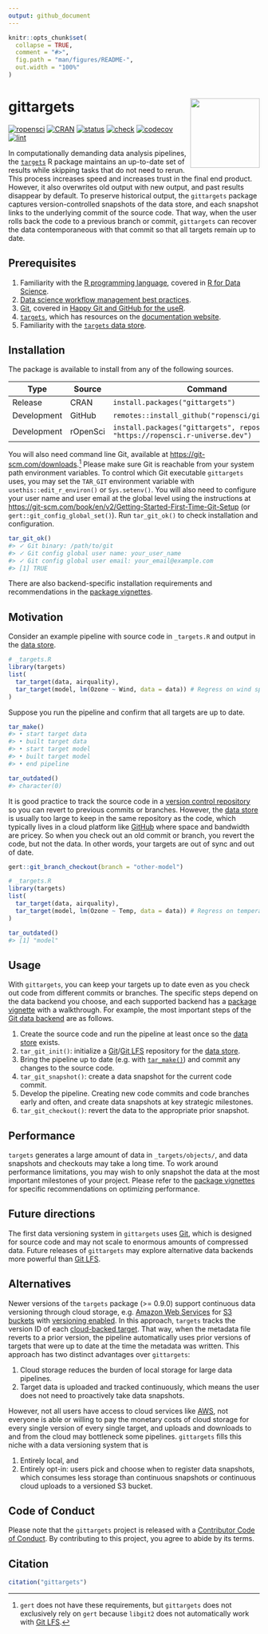 ```yaml
---
output: github_document
---
```


```r
knitr::opts_chunk$set(
  collapse = TRUE,
  comment = "#>",
  fig.path = "man/figures/README-",
  out.width = "100%"
)
```

# gittargets <img src='man/figures/logo-readme.png' align="right" height="139"/>

[![ropensci](https://badges.ropensci.org/486_status.svg)](https://github.com/ropensci/software-review/issues/486)
[![CRAN](https://www.r-pkg.org/badges/version/gittargets)](https://CRAN.R-project.org/package=gittargets)
[![status](https://www.repostatus.org/badges/latest/active.svg)](https://www.repostatus.org/#active)
[![check](https://github.com/ropensci/gittargets/workflows/check/badge.svg)](https://github.com/ropensci/gittargets/actions?query=workflow%3Acheck)
[![codecov](https://codecov.io/gh/ropensci/gittargets/branch/main/graph/badge.svg?token=3T5DlLwUVl)](https://app.codecov.io/gh/ropensci/gittargets)
[![lint](https://github.com/ropensci/gittargets/workflows/lint/badge.svg)](https://github.com/ropensci/gittargets/actions?query=workflow%3Alint)

In computationally demanding data analysis pipelines, the [`targets`](https://docs.ropensci.org/targets/) R package maintains an up-to-date set of results while skipping tasks that do not need to rerun. This process increases speed and increases trust in the final end product. However, it also overwrites old output with new output, and past results disappear by default. To preserve historical output, the `gittargets` package captures version-controlled snapshots of the data store, and each snapshot links to the underlying commit of the source code. That way, when the user rolls back the code to a previous branch or commit, `gittargets` can recover the data contemporaneous with that commit so that all targets remain up to date.

## Prerequisites

1. Familiarity with the [R programming language](https://www.r-project.org/), covered in [R for Data Science](https://r4ds.had.co.nz/).
1. [Data science workflow management best practices](https://rstats.wtf/index.html).
1. [Git](https://git-scm.com), covered in [Happy Git and GitHub for the useR](https://happygitwithr.com).
1. [`targets`](https://docs.ropensci.org/targets/), which has resources on the [documentation website](https://docs.ropensci.org/targets/#how-to-get-started).
1. Familiarity with the [`targets` data store](https://books.ropensci.org/targets/data.html).

## Installation

The package is available to install from any of the following sources.

Type | Source | Command
---|---|---
Release | CRAN | `install.packages("gittargets")`
Development | GitHub | `remotes::install_github("ropensci/gittargets")`
Development | rOpenSci | `install.packages("gittargets", repos = "https://ropensci.r-universe.dev")`

You will also need command line Git, available at <https://git-scm.com/downloads>.^[`gert` does not have these requirements, but `gittargets` does not exclusively rely on `gert` because `libgit2` does not automatically work with [Git LFS](https://git-lfs.github.com).] Please make sure Git is reachable from your system path environment variables. To control which Git executable `gittargets` uses, you may set the `TAR_GIT` environment variable with `usethis::edit_r_environ()` or `Sys.setenv()`. You will also need to configure your user name and user email at the global level using the instructions at <https://git-scm.com/book/en/v2/Getting-Started-First-Time-Git-Setup> (or `gert::git_config_global_set()`). Run `tar_git_ok()` to check installation and configuration.

```r
tar_git_ok()
#> ✓ Git binary: /path/to/git
#> ✓ Git config global user name: your_user_name
#> ✓ Git config global user email: your_email@example.com
#> [1] TRUE
```

There are also backend-specific installation requirements and recommendations in the [package vignettes](https://docs.ropensci.org/gittargets/articles/index.html).

## Motivation

Consider an example pipeline with source code in `_targets.R` and output in the [data store](https://books.ropensci.org/targets/data.html). 

```r
# _targets.R
library(targets)
list(
  tar_target(data, airquality),
  tar_target(model, lm(Ozone ~ Wind, data = data)) # Regress on wind speed.
)
```

Suppose you run the pipeline and confirm that all targets are up to date.

```r
tar_make()
#> • start target data
#> • built target data
#> • start target model
#> • built target model
#> • end pipeline
```

```r
tar_outdated()
#> character(0)
```

It is good practice to track the source code in a [version control repository](https://git-scm.com) so you can revert to previous commits or branches. However, the [data store](https://books.ropensci.org/targets/data.html) is usually too large to keep in the same repository as the code, which typically lives in a cloud platform like [GitHub](https://github.com) where space and bandwidth are pricey. So when you check out an old commit or branch, you revert the code, but not the data. In other words, your targets are out of sync and out of date.

```r
gert::git_branch_checkout(branch = "other-model")
```

```r
# _targets.R
library(targets)
list(
  tar_target(data, airquality),
  tar_target(model, lm(Ozone ~ Temp, data = data)) # Regress on temperature.
)
```

```r
tar_outdated()
#> [1] "model"
```

## Usage

With `gittargets`, you can keep your targets up to date even as you check out code from different commits or branches. The specific steps depend on the data backend you choose, and each supported backend has a [package vignette](https://docs.ropensci.org/gittargets/articles/index.html) with a walkthrough. For example, the most important steps of the [Git data backend](https://docs.ropensci.org/gittargets/articles/git.html) are as follows.

1. Create the source code and run the pipeline at least once so the [data store](https://books.ropensci.org/targets/data.html) exists.
1. `tar_git_init()`: initialize a [Git](https://git-scm.com)/[Git LFS](https://git-lfs.github.com) repository for the [data store](https://books.ropensci.org/targets/data.html).
1. Bring the pipeline up to date (e.g. with [`tar_make()`](https://docs.ropensci.org/targets/reference/tar_make.html)) and commit any changes to the source code.
1. `tar_git_snapshot()`: create a data snapshot for the current code commit.
1. Develop the pipeline. Creating new code commits and code branches early and often, and create data snapshots at key strategic milestones.
1. `tar_git_checkout()`: revert the data to the appropriate prior snapshot.

## Performance

`targets` generates a large amount of data in `_targets/objects/`, and data snapshots and checkouts may take a long time. To work around performance limitations, you may wish to only snapshot the data at the most important milestones of your project. Please refer to the [package vignettes](https://docs.ropensci.org/gittargets/articles/index.html) for specific recommendations on optimizing performance. 

## Future directions

The first data versioning system in `gittargets` uses [Git](https://git-scm.com), which is designed for source code and may not scale to enormous amounts of compressed data. Future releases of `gittargets` may explore alternative data backends more powerful than [Git LFS](https://git-lfs.github.com).

## Alternatives

Newer versions of the `targets` package (>= 0.9.0) support continuous data versioning through cloud storage, e.g. [Amazon Web Services](https://aws.amazon.com) for [S3 buckets](https://aws.amazon.com/s3/) with [versioning enabled](https://docs.aws.amazon.com/AmazonS3/latest/userguide/Versioning.html). In this approach, `targets` tracks the version ID of each [cloud-backed target](https://books.ropensci.org/targets/data.html#cloud-storage). That way, when the metadata file reverts to a prior version, the pipeline automatically uses prior versions of targets that were up to date at the time the metadata was written. This approach has two distinct advantages over `gittargets`:

1. Cloud storage reduces the burden of local storage for large data pipelines.
2. Target data is uploaded and tracked continuously, which means the user does not need to proactively take data snapshots. 

However, not all users have access to cloud services like [AWS](https://aws.amazon.com), not everyone is able or willing to pay the monetary costs of cloud storage for every single version of every single target, and uploads and downloads to and from the cloud may bottleneck some pipelines. `gittargets` fills this niche with a data versioning system that is 

1. Entirely local, and 
2. Entirely opt-in: users pick and choose when to register data snapshots, which consumes less storage than continuous snapshots or continuous cloud uploads to a versioned S3 bucket.

## Code of Conduct

Please note that the `gittargets` project is released with a [Contributor Code of Conduct](https://ropensci.org/code-of-conduct/). By contributing to this project, you agree to abide by its terms.

## Citation

```r
citation("gittargets")
```

